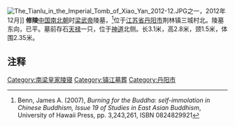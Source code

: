 [[File:The_Tianlu_in_the_Imperial_Tomb_of_Xiao_Yan_2012-12.JPG|thumb]]之一，2012年12月]]
'''修陵'''[[中国|中国]][[南北朝|南北朝]]时[[萧衍|梁武帝]]陵墓，<ref>Benn, James A. (2007), ''Burning for the Buddha: self-immolation in Chinese Buddhism, Issue 19 of Studies in East Asian Buddhism'', University of Hawaii Press, pp. 3,243,261, ISBN 0824829921</ref>位于[[江苏省|江苏省]][[丹阳市|丹阳市]]荆林镇三城村北。陵墓东向，已平。墓前存石[[貔貅|天禄]]一只，位于[[神道|神道]]北侧。长3.1米，高2.8米，颈1.5米，体围2.35米。

==注释==
{{Reflist|2}}

[[Category:南梁皇家陵寝|Category:南梁皇家陵寝]]
[[Category:镇江墓葬|Category:镇江墓葬]]
[[Category:丹阳市|Category:丹阳市]]